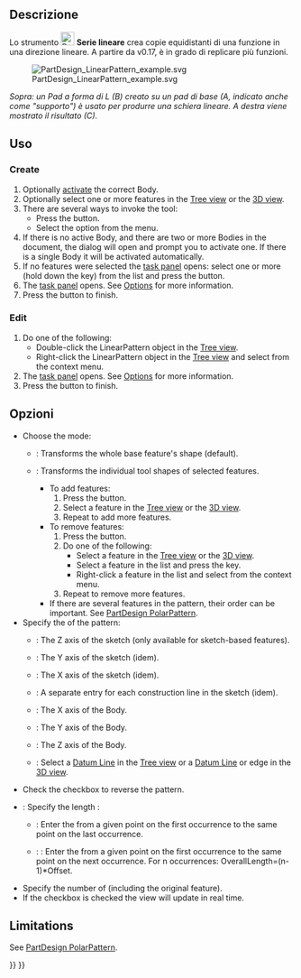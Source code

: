 <languages/>

<div class="mw-translate-fuzzy">
{{Docnav/it|[[PartDesign_Mirrored/it|Simmetria]]|[[PartDesign_PolarPattern/it|Schiera polare]]|[[PartDesign_Workbench/it|PartDesign]]|IconL=PartDesign_Mirrored.svg|IconC=Workbench_PartDesign.svg|IconR=PartDesign_PolarPattern.svg}}
</div>

<div class="mw-translate-fuzzy">
{{GuiCommand/it|Name=PartDesign LinearPattern|Name/it=Schiera lineare|MenuLocation=PartDesign → Serie lineare|Workbenches=[[PartDesign Workbench/it|PartDesign]]|SeeAlso=[[PartDesign PolarPattern/it|Serie polare]]}}
</div>

<span id="Description"></span>
==Descrizione==

<div class="mw-translate-fuzzy">
Lo strumento [[File:PartDesign_LinearPattern.svg|24px]] '''Serie lineare''' crea copie equidistanti di una funzione in una direzione lineare. A partire da v0.17, è in grado di replicare più funzioni.
</div>

[[File:PartDesign LinearPattern example.svg|none]]
<div class="mw-translate-fuzzy">
''Sopra: un Pad a forma di L (B) creato su un pad di base (A, indicato anche come "supporto") è usato per produrre una schiera lineare. A destra viene mostrato il risultato (C).''
</div>

<span id="Usage"></span>
== Uso ==

=== Create ===

# Optionally [[PartDesign_Body#Active_status|activate]] the correct Body.
# Optionally select one or more features in the [[Tree_view|Tree view]] or the [[3D_view|3D view]].
# There are several ways to invoke the tool:
#* Press the {{Button|[[Image:PartDesign_LinearPattern.svg|16px]] [[PartDesign_LinearPattern|LinearPattern]]}} button.
#* Select the {{MenuCommand|Part Design → Apply a pattern → [[Image:PartDesign_LinearPattern.svg|16px]] LinearPattern}} option from the menu.
# If there is no active Body, and there are two or more Bodies in the document, the {{MenuCommand|Active Body Required}} dialog will open and prompt you to activate one. If there is a single Body it will be activated automatically.
# If no features were selected the {{MenuCommand|Select feature}} [[Task_panel|task panel]] opens: select one or more (hold down the {{KEY|Ctrl}} key) from the list and press the {{Button|OK}} button.
# The {{MenuCommand|LinearPattern parameters}} [[Task_panel|task panel]] opens. See [[#Options|Options]] for more information.
# Press the {{Button|OK}} button to finish.

=== Edit ===

# Do one of the following:
#* Double-click the LinearPattern object in the [[Tree_view|Tree view]].
#* Right-click the LinearPattern object in the [[Tree_view|Tree view]] and select {{MenuCommand|Edit LinearPattern}} from the context menu.
# The {{MenuCommand|LinearPattern parameters}} [[Task_panel|task panel]] opens. See [[#Options|Options]] for more information.
# Press the {{Button|OK}} button to finish.

<span id="Options"></span>
<div class="mw-translate-fuzzy">
== Opzioni ==
</div>

* Choose the mode:
** {{MenuCommand|Transform body}}: Transforms the whole base feature's shape (default). {{Version|1.0}}
** {{MenuCommand|Transform tool shapes}}: Transforms the individual tool shapes of selected features.
*** To add features:
***# Press the {{Button|Add feature}} button.
***# Select a feature in the [[Tree_view|Tree view]] or the [[3D_view|3D view]].
***# Repeat to add more features.
*** To remove features:
***# Press the {{Button|Remove feature}} button.
***# Do one of the following:
***#* Select a feature in the [[Tree_view|Tree view]] or the [[3D_view|3D view]].
***#* Select a feature in the list and press the {{KEY|Del}} key.
***#* Right-click a feature in the list and select {{MenuCommand|Remove}} from the context menu.
***# Repeat to remove more features.
*** If there are several features in the pattern, their order can be important. See [[PartDesign_PolarPattern#Ordering_features|PartDesign PolarPattern]].
* Specify the {{MenuCommand|Direction}} of the pattern:
** {{MenuCommand|Normal sketch axis}}: The Z axis of the sketch (only available for sketch-based features).
** {{MenuCommand|Vertical sketch axis}}: The Y axis of the sketch (idem).
** {{MenuCommand|Horizontal sketch axis}}: The X axis of the sketch (idem).
** {{MenuCommand|Construction line #}}: A separate entry for each construction line in the sketch (idem).
** {{MenuCommand|Base X axis}}: The X axis of the Body.
** {{MenuCommand|Base Y axis}}: The Y axis of the Body.
** {{MenuCommand|Base Z axis}}: The Z axis of the Body.
** {{MenuCommand|Select reference...}}: Select a [[PartDesign_Line|Datum Line]] in the [[Tree_view|Tree view]] or a [[PartDesign_Line|Datum Line]] or edge in the [[3D_view|3D view]].
* Check the {{MenuCommand|Reverse direction}} checkbox to reverse the pattern.
* {{Version|1.0}}: Specify the length {{MenuCommand|Mode}}:
** {{MenuCommand|Overall Length}}: Enter the {{MenuCommand|Length}} from a given point on the first occurrence to the same point on the last occurrence.
** {{Version|1.0}}: {{MenuCommand|Offset}}: Enter the {{MenuCommand|Offset}} from a given point on the first occurrence to the same point on the next occurrence. For n occurrences: OverallLength=(n-1)*Offset.
* Specify the number of {{MenuCommand|Occurrences}} (including the original feature).
* If the {{MenuCommand|Update view}} checkbox is checked the view will update in real time.

==Limitations==

See [[PartDesign_PolarPattern#Limitations|PartDesign PolarPattern]].


<div class="mw-translate-fuzzy">
{{Docnav/it|[[PartDesign_Mirrored/it|Simmetria]]|[[PartDesign_PolarPattern/it|Schiera polare]]|[[PartDesign_Workbench/it|PartDesign]]|IconL=PartDesign_Mirrored.svg|IconC=Workbench_PartDesign.svg|IconR=PartDesign_PolarPattern.svg}}
</div>

{{PartDesign Tools navi{{#translation:}}}}
{{Userdocnavi{{#translation:}}}}